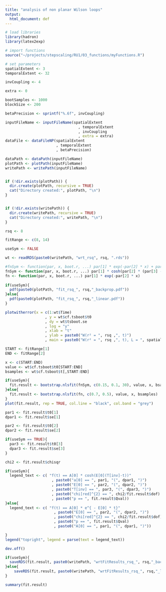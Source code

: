 ```yaml
---
title: "analysis of non planar Wilson loops"
output:
  html_document: def
---
```


```r
# load libraries
library(hadron)
library(latex2exp)

# import functions
source("~/projects/stepscaling/RU1/03_functions/myFunctions.R")

# set parameters
spatialExtent <- 3
temporalExtent <- 32

invCoupling <- 4

extra <- 0

bootSamples <- 1000
blockSize <- 200

betaPrecision <- sprintf("%.6f", invCoupling)

inputFileName <- inputFileName(spatialExtent
                                 , temporalExtent
                                 , invCoupling
                                 , extra = extra)
dataFile <- dataFileNP(spatialExtent
                       , temporalExtent
                       , betaPrecision)

dataPath <- dataPath(inputFileName)
plotPath <- plotPath(inputFileName)
writePath <- writePath(inputFileName)


if (!dir.exists(plotPath)) {
  dir.create(plotPath, recursive = TRUE)
  cat("Directory created:", plotPath, "\n")
}


if (!dir.exists(writePath)) {
  dir.create(writePath, recursive = TRUE)
  cat("Directory created:", writePath, "\n")
}
```


```r
rsq <- 8

fitRange <- c(8, 14)

useSym <- FALSE

wt <- readRDS(paste0(writePath, "wrt_rsq", rsq, ".rds"))

#fnSym <- function(par, x, boot.r, ...) par[1] * exp(-par[2] * x) + par[3] * exp(-par[2]*(temporalExtent/2 - x))
fnSym <- function(par, x, boot.r, ...) par[1] * cosh(par[2] * (par[3] - x))
fn <- function(par, x, boot.r, ...) par[1] * exp(-par[2] * x)
              
if(useSym){
  pdf(paste0(plotPath, "fit_rsq_", rsq,"_backprop.pdf"))
}else{
  pdf(paste0(plotPath, "fit_rsq_", rsq,"_linear.pdf"))
}

plotwitherror(x = c(1:wt$Time)
                  , y = wt$cf.tsboot$t0
                  , dy = wt$tsboot.se
                  , log = "y"
                  , xlab = "t"
                  , ylab = paste0("W(r² = ", rsq ,", t)")
                  , main = paste0("W(r² = ", rsq ,", t), L = ", spatialExtent, " , T = ", temporalExtent, ", invCoupling = ", invCoupling))

START <- fitRange[1]
END <- fitRange[2]

x <- c(START:END)
value <- wt$cf.tsboot$t0[START:END]
bsamples <- wt$cf.tsboot$t[,START:END]

if(useSym){
  fit.result <- bootstrap.nlsfit(fnSym, c(0.15, 0.1, 30), value, x, bsamples, lower = c(0, 0, 0))
}else{
  fit.result <- bootstrap.nlsfit(fn, c(0.7, 0.5), value, x, bsamples)
}
plot(fit.result, rep = TRUE, col.line = "black", col.band = "grey")

par1 <- fit.result$t0[1]
dpar1 <- fit.result$se[1]

par2 <- fit.result$t0[2]
dpar2 <- fit.result$se[2]

if(useSym == TRUE){
  par3 <- fit.result$t0[3]
  dpar3 <- fit.result$se[3]
}

chi2 <- fit.result$chisqr

if(useSym){
  legend_text <- c( "f(t) == A[0] * cosh(E[0](T[inv]-t))"
                     , paste0("a[0] == ", par1, "(", dpar1, ")")
                     , paste0("E[0] == ", par2, "(", dpar2, ")")
                     , paste0("T[inv] == ", par3, "(", dpar3, ")")
                     , paste0("chi[red]^{2} == ", chi2/fit.result$dof)
                     , paste0("p == ", fit.result$Qval))
}else{
  legend_text <- c( "f(t) == A[0] * e^{ - E[0] * t}"
                      , paste0("E[0] == ", par2, "(", dpar2, ")")
                      , paste0("chi[red]^{2} == ", chi2/fit.result$dof)
                      , paste0("p == ", fit.result$Qval)
                      , paste0("A[0] == ", par1, "(", dpar1, ")"))

}
legend("topright", legend = parse(text = legend_text))

dev.off()

if(useSym){
  saveRDS(fit.result, paste0(writePath, "wrtFitResults_rsq_", rsq,"_backprop.rds"))
}else{
    saveRDS(fit.result, paste0(writePath, "wrtFitResults_rsq_", rsq,"_linear.rds"))
}

summary(fit.result)
```

```r

```

